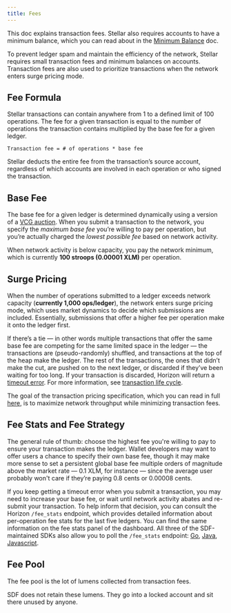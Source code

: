 ```yaml
---
title: Fees
---
```



<Alert>

This doc explains transaction fees. Stellar also requires accounts to have a minimum balance, which you can read about in the [Minimum Balance](./minimum-balance.mdx) doc.

</Alert>

To prevent ledger spam and maintain the efficiency of the network, Stellar requires small transaction fees and minimum balances on accounts. Transaction fees are also used to prioritize transactions when the network enters surge pricing mode.

## Fee Formula

Stellar transactions can contain anywhere from 1 to a defined limit of 100 operations. The fee for a given transaction is equal to the number of operations the transaction contains multiplied by the base fee for a given ledger.

<CodeExample>

```
Transaction fee = # of operations * base fee
```

</CodeExample>

Stellar deducts the entire fee from the transaction’s source account, regardless of which accounts are involved in each operation or who signed the transaction.

## Base Fee

The base fee for a given ledger is determined dynamically using a version of a [VCG auction](https://en.wikipedia.org/wiki/Vickrey%E2%80%93Clarke%E2%80%93Groves_auction). When you submit a transaction to the network, you specify the _maximum base fee_ you’re willing to pay per operation, but you’re actually charged the _lowest possible fee_ based on network activity.

When network activity is below capacity, you pay the network minimum, which is currently **100 stroops (0.00001 XLM)** per operation.

## Surge Pricing

When the number of operations submitted to a ledger exceeds network capacity (**currently 1,000 ops/ledger**), the network enters surge pricing mode, which uses market dynamics to decide which submissions are included. Essentially, submissions that offer a higher fee per operation make it onto the ledger first.

If there’s a tie — in other words multiple transactions that offer the same base fee are competing for the same limited space in the ledger — the transactions are (pseudo-randomly) shuffled, and transactions at the top of the heap make the ledger. The rest of the transactions, the ones that didn’t make the cut, are pushed on to the next ledger, or discarded if they’ve been waiting for too long. If your transaction is discarded, Horizon will return a [timeout error](https://developers.stellar.org/api/errors/http-status-codes/horizon-specific/). For more information, see [transaction life cycle](./transactions.mdx#life-cycle-of-a-transaction).

The goal of the transaction pricing specification, which you can read in full [here](https://github.com/stellar/stellar-protocol/blob/master/core/cap-0005.md), is to maximize network throughput while minimizing transaction fees.

## Fee Stats and Fee Strategy

The general rule of thumb: choose the highest fee you're willing to pay to ensure your transaction makes the ledger. Wallet developers may want to offer users a chance to specify their own base fee, though it may make more sense to set a persistent global base fee multiple orders of magnitude above the market rate — 0.1 XLM, for instance — since the average user probably won't care if they’re paying 0.8 cents or 0.00008 cents.

If you keep getting a timeout error when you submit a transaction, you may need to increase your base fee, or wait until network activity abates and re-submit your transaction. To help inform that decision, you can consult the Horizon `/fee_stats` endpoint, which provides detailed information about per-operation fee stats for the last five ledgers. You can find the same information on the fee stats panel of the dashboard. All three of the SDF-maintained SDKs also allow you to poll the `/fee_stats` endpoint: [Go](https://godoc.org/github.com/stellar/go/clients/horizonclient#Client.FeeStats), [Java](https://stellar.github.io/java-stellar-sdk/), [Javascript](https://stellar.github.io/js-stellar-sdk/Server.html#feeStats).

## Fee Pool

The fee pool is the lot of lumens collected from transaction fees.

SDF does not retain these lumens. They go into a locked account and sit there unused by anyone.
